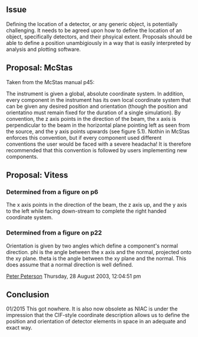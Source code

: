 ==Issue==
Defining the location of a detector, or any generic object, is potentially challenging. It needs to be agreed upon how to define the location of an object, specifically detectors, and their phsyical extent. Proposals should be able to define a position unambigiously in a way that is easily interpreted by analysis and plotting software.

==Proposal: McStas==
Taken from the McStas manual p45:

The instrument is given a global, absolute coordinate system. In addition, every component in the instrument has its own local coordinate system that can be given any desired position and orientation (though the position and orientatino must remain fixed for the duration of a single simulation). By convention, the z axis points in the direction of the beam, the x axis is perpendicular to the beam in the horizontal plane pointing left as seen from the source, and the y axis points upwards (see figure 5.1). Nothin in McStas enforces this convention, but if every component used different conventions the user would be faced with a severe headacha! It is therefore recommended that this convention is followed by users implementing new components.

==Proposal: Vitess==
===Determined from a figure on p6===

The x axis points in the direction of the beam, the z axis up, and the y axis to the left while facing down-stream to complete the right handed coordinate system.

===Determined from a figure on p22===
Orientation is given by two angles which define a component's normal direction. phi is the angle between the x axis and the normal, projected onto the xy plane. theta is the angle between the xy plane and the normal. This does assume that a normal direction is well defined.

[[User:Pfpeterson|Peter Peterson]] Thursday, 28 August 2003, 12:04:51 pm

== Conclusion ==
01/2015 This got nowhere. It is also now obsolete as NIAC is under the impression that the CIF-style 
coordinate description allows us to define the position and orientation of detector elements in space in an adequate and exact way.
